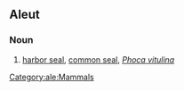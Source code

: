 ==Aleut==

===Noun===
{{head|ale|noun}}

# [[harbor seal]], [[common seal]], ''[[Phoca vitulina]]''

[[Category:ale:Mammals]]